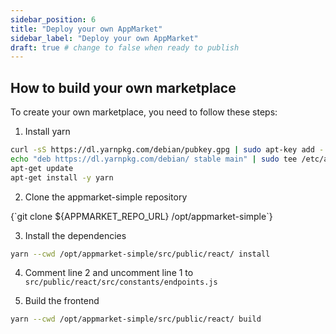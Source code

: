 ```yaml
---
sidebar_position: 6
title: "Deploy your own AppMarket"
sidebar_label: "Deploy your own AppMarket"
draft: true # change to false when ready to publish
---
```



## How to build your own marketplace

To create your own marketplace, you need to follow these steps:

1. Install yarn

```bash
curl -sS https://dl.yarnpkg.com/debian/pubkey.gpg | sudo apt-key add -
echo "deb https://dl.yarnpkg.com/debian/ stable main" | sudo tee /etc/apt/sources.list.d/yarn.list
apt-get update
apt-get install -y yarn
```

2. Clone the <Link to={APPMARKET_REPO_URL}>appmarket-simple</Link> repository

<CodeBlock language="bash">
    {`git clone ${APPMARKET_REPO_URL} /opt/appmarket-simple`}
</CodeBlock>

3. Install the dependencies

```bash
yarn --cwd /opt/appmarket-simple/src/public/react/ install
```

4. Comment line 2 and uncomment line 1 to `src/public/react/src/constants/endpoints.js`

5. Build the frontend

```bash
yarn --cwd /opt/appmarket-simple/src/public/react/ build
```

